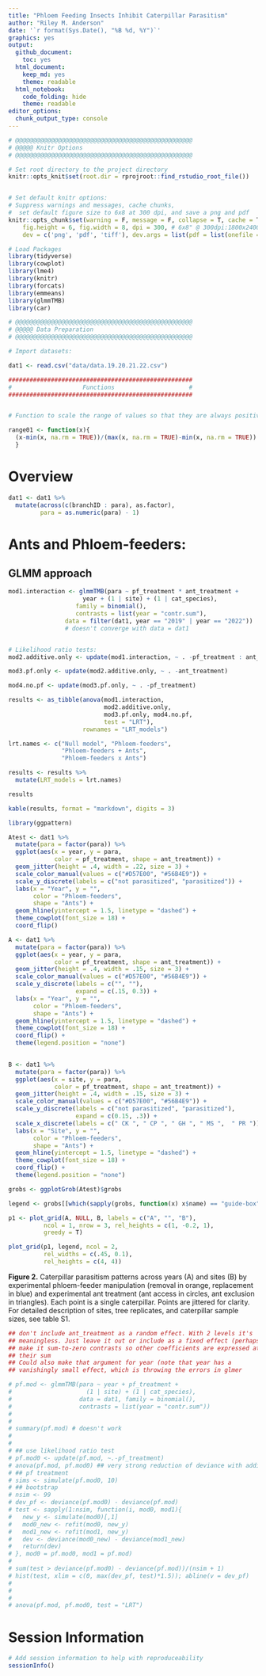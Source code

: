```yaml
---
title: "Phloem Feeding Insects Inhibit Caterpillar Parasitism"
author: "Riley M. Anderson"
date: '`r format(Sys.Date(), "%B %d, %Y")`'
graphics: yes
output:
  github_document:
    toc: yes
  html_document:
    keep_md: yes
    theme: readable
  html_notebook:
    code_folding: hide
    theme: readable
editor_options:
  chunk_output_type: console
---
```


```r
# @@@@@@@@@@@@@@@@@@@@@@@@@@@@@@@@@@@@@@@@@@@@@@@@@@
# @@@@@ Knitr Options
# @@@@@@@@@@@@@@@@@@@@@@@@@@@@@@@@@@@@@@@@@@@@@@@@@@

# Set root directory to the project directory
knitr::opts_knit$set(root.dir = rprojroot::find_rstudio_root_file())


# Set default knitr options: 
# Suppress warnings and messages, cache chunks, 
#  set default figure size to 6x8 at 300 dpi, and save a png and pdf
knitr::opts_chunk$set(warning = F, message = F, collapse = T, cache = T,
    fig.height = 6, fig.width = 8, dpi = 300, # 6x8" @ 300dpi:1800x2400=4.3MP
    dev = c('png', 'pdf', 'tiff'), dev.args = list(pdf = list(onefile = F)))

```





```r

# Load Packages
library(tidyverse) 
library(cowplot) 
library(lme4)
library(knitr)
library(forcats)
library(emmeans)
library(glmmTMB)
library(car)

# @@@@@@@@@@@@@@@@@@@@@@@@@@@@@@@@@@@@@@@@@@@@@@@@@@
# @@@@@ Data Preparation
# @@@@@@@@@@@@@@@@@@@@@@@@@@@@@@@@@@@@@@@@@@@@@@@@@@

# Import datasets:

dat1 <- read.csv("data/data.19.20.21.22.csv")

####################################################
#                    Functions                     #
####################################################


# Function to scale the range of values so that they are always positive or always negative, respectively

range01 <- function(x){
  (x-min(x, na.rm = TRUE))/(max(x, na.rm = TRUE)-min(x, na.rm = TRUE))
  }

```


# Overview


```r

dat1 <- dat1 %>% 
  mutate(across(c(branchID : para), as.factor),
         para = as.numeric(para) - 1)

```



# Ants and Phloem-feeders:

## GLMM approach
```r


mod1.interaction <- glmmTMB(para ~ pf_treatment * ant_treatment +
                     year + (1 | site) + (1 | cat_species),
                   family = binomial(),
                   contrasts = list(year = "contr.sum"),
                data = filter(dat1, year == "2019" | year == "2022"))
                # doesn't converge with data = dat1


# Likelihood ratio tests:
mod2.additive.only <- update(mod1.interaction, ~ . -pf_treatment : ant_treatment)

mod3.pf.only <- update(mod2.additive.only, ~ . -ant_treatment)

mod4.no.pf <- update(mod3.pf.only, ~ . -pf_treatment)

results <- as_tibble(anova(mod1.interaction,
                           mod2.additive.only,
                           mod3.pf.only, mod4.no.pf,
                           test = "LRT"),
                     rownames = "LRT_models")

lrt.names <- c("Null model", "Phloem-feeders",
               "Phloem-feeders + Ants",
               "Phloem-feeders x Ants")

results <- results %>% 
  mutate(LRT_models = lrt.names)

results

kable(results, format = "markdown", digits = 3)

```

```r
library(ggpattern)

Atest <- dat1 %>% 
  mutate(para = factor(para)) %>% 
  ggplot(aes(x = year, y = para,
             color = pf_treatment, shape = ant_treatment)) +
  geom_jitter(height = .4, width = .22, size = 3) +
  scale_color_manual(values = c("#D57E00", "#56B4E9")) +
  scale_y_discrete(labels = c("not parasitized", "parasitized")) +
  labs(x = "Year", y = "",
       color = "Phloem-feeders",
       shape = "Ants") +
  geom_hline(yintercept = 1.5, linetype = "dashed") +
  theme_cowplot(font_size = 18) +
  coord_flip()

A <- dat1 %>% 
  mutate(para = factor(para)) %>% 
  ggplot(aes(x = year, y = para,
             color = pf_treatment, shape = ant_treatment)) +
  geom_jitter(height = .4, width = .15, size = 3) +
  scale_color_manual(values = c("#D57E00", "#56B4E9")) +
  scale_y_discrete(labels = c("", ""),
                   expand = c(.15, 0.3)) +
  labs(x = "Year", y = "",
       color = "Phloem-feeders",
       shape = "Ants") +
  geom_hline(yintercept = 1.5, linetype = "dashed") +
  theme_cowplot(font_size = 18) +
  coord_flip() +
  theme(legend.position = "none")

  
B <- dat1 %>% 
  mutate(para = factor(para)) %>% 
  ggplot(aes(x = site, y = para,
             color = pf_treatment, shape = ant_treatment)) +
  geom_jitter(height = .4, width = .15, size = 3) +
  scale_color_manual(values = c("#D57E00", "#56B4E9")) +
  scale_y_discrete(labels = c("not parasitized", "parasitized"),
                   expand = c(0.15, .3)) +
  scale_x_discrete(labels = c(" CK ", " CP ", " GH ", " MS ",  " PR ")) +
  labs(x = "Site", y = "",
       color = "Phloem-feeders",
       shape = "Ants") +
  geom_hline(yintercept = 1.5, linetype = "dashed") +
  theme_cowplot(font_size = 18) +
  coord_flip() +
  theme(legend.position = "none")

grobs <- ggplotGrob(Atest)$grobs

legend <- grobs[[which(sapply(grobs, function(x) x$name) == "guide-box")]]

p1 <- plot_grid(A, NULL, B, labels = c("A", "", "B"),
          ncol = 1, nrow = 3, rel_heights = c(1, -0.2, 1),
          greedy = T)

plot_grid(p1, legend, ncol = 2,
          rel_widths = c(.45, 0.1),
          rel_heights = c(4, 4))

```

**Figure 2.** Caterpillar parasitism patterns across years (A) and sites (B) by experimental phloem-feeder manipulation (removal in orange, replacement in blue) and experimental ant treatment (ant access in circles, ant exclusion in triangles). Each point is a single caterpillar. Points are jittered for clarity. For detailed description of sites, tree replicates, and caterpillar sample sizes, see table S1.

```r

 
## don't include ant_treatment as a random effect. With 2 levels it's 
## meaningless. Just leave it out or include as a fixed effect (perhaps 
## make it sum-to-zero contrasts so other coefficients are expressed at 
## their sum
## Could also make that argument for year (note that year has a 
## vanishingly small effect, which is throwing the errors in glmer

# pf.mod <- glmmTMB(para ~ year + pf_treatment + 
#                     (1 | site) + (1 | cat_species),
#                   data = dat1, family = binomial(),
#                   contrasts = list(year = "contr.sum"))
# 
# 
# summary(pf.mod) # doesn't work
# 
# 
# ## use likelihood ratio test
# pf.mod0 <- update(pf.mod, ~.-pf_treatment)
# anova(pf.mod, pf.mod0) ## very strong reduction of deviance with addition of 
# ## pf treatment
# sims <- simulate(pf.mod0, 10)
# ## bootstrap
# nsim <- 99
# dev_pf <- deviance(pf.mod0) - deviance(pf.mod)
# test <- sapply(1:nsim, function(i, mod0, mod1){
#   new_y <- simulate(mod0)[,1]
#   mod0_new <- refit(mod0, new_y)
#   mod1_new <- refit(mod1, new_y)
#   dev <- deviance(mod0_new) - deviance(mod1_new)
#   return(dev)
# }, mod0 = pf.mod0, mod1 = pf.mod)
# 
# sum(test > deviance(pf.mod0) - deviance(pf.mod))/(nsim + 1)
# hist(test, xlim = c(0, max(dev_pf, test)*1.5)); abline(v = dev_pf)
# 
# 
# 
# anova(pf.mod, pf.mod0, test = "LRT")
```

# Session Information

```r

# Add session information to help with reproduceability
sessionInfo()


```


